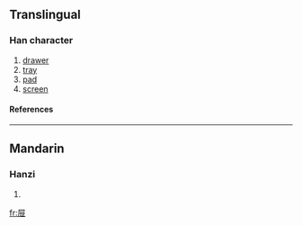 {{see|屜}}

==Translingual==
===Han character===
{{Han char|rn=44|rad=尸|as=05|sn=8|four=|canj=尸心廿 (SPT)}}
# [[drawer]]
# [[tray]]
# [[pad]]
# [[screen]]
====References====
{{Han ref|kx=0301.100|dkj=07670|dj=0598.010|hdz=20968.030|uh=5C49|ud=23625}}
----
==Mandarin==
===Hanzi===
{{cmn-hanzi|tra=屜|pin=[[tì]] ([[ti4]])|wg=t'i<sup>4</sup>}}
# {{defn|Mandarin}}

[[fr:屉]]